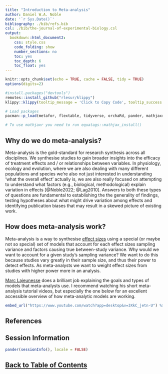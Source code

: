 ```yaml
---
title: "Introduction to Meta-analysis"
author: Daniel W.A. Noble
date: '`r Sys.Date()`'
bibliography: ./bib/refs.bib
csl: ./bib/the-journal-of-experimental-biology.csl
output:
  bookdown::html_document2:
    css: style.css
    code_folding: show
    number_sections: no
    toc: yes
    toc_depth: 6
    toc_float: yes
---
```


```r
knitr::opts_chunk$set(echo = TRUE, cache = FALSE, tidy = TRUE)
options(digits=2)
```

```r
#install.packages("devtools")
remotes::install_github("rlesur/klippy")
klippy::klippy(tooltip_message = 'Click to Copy Code', tooltip_success = 'Done', position = 'right', color = "red")

# Load packages
pacman::p_load(metafor, flextable, tidyverse, orchaRd, pander, mathjaxr, equatags, vembedr)

# To use mathjaxr you need to run equatags::mathjax_install()
```

## Why do we do meta-analysis?

Meta-analysis is the gold-standard for research synthesis across all disciplines. We synthesise studies to gain broader insights into the efficacy of treatment effects and / or relationships between variables. In physiology, ecology and evolution, where we are also dealing with many different populations and species we're also not just interested in understanding 'what the overall effect' actually is, we are also really focused on attempting to understand what factors (e.g., biological, methodological) explain variation in effects [@Noble2022; @Lag2010]. Answers to both these types of questions are fundamental to establishing the the generality of findings, testing hypotheses about what might drive variation among effects and identifying publication biases that may result in a skewed picture of existing work. 

## How does meta-analysis work?

Meta-analysis is a way to synthesise [effect sizes](https://daniel1noble.github.io/meta-workshop/effect-size) using a special (or maybe not so special) set of models that account for each effect sizes sampling variance and factors causing true between-study variance. Why would we want to account for a given study's sampling variance? We want to do this because studies vary greatly in their sample size, and thus their power to detect effects. As meta-analysts we want to weight effect sizes from studies with higher power more in an analysis.

[Marc Lajeunesse](http://lajeunesse.myweb.usf.edu) does a brilliant job explaining the goals and types of models that meta-analysts use. I recommend watching his short meta-analysis tutorial videos, but especially the one below for an excellent accessible overview of how meta-analytic models are working. 

```r
embed_url("https://www.youtube.com/watch?app=desktop&v=3XkC_jetn-U") %>% use_align("center")
```

## References

<div id="refs"></div>


## Session Information

```r
pander(sessionInfo(), locale = FALSE)
```

## [Back to Table of Contents](https://daniel1noble.github.io/meta-workshop/) {.hide}

<div class="tocify-extend-page" data-unique="tocify-extend-page" style="height: 0;"></div>
